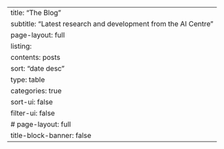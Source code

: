 <!-- <style>
.quarto-listing-table img {
    width: 100px;  /* or whatever width you prefer */
    height: auto;  /* maintains aspect ratio */
    object-fit: cover;  /* ensures image fills the space */
}
</style> -->

---
title: "The Blog"
subtitle: "Latest research and development from the AI Centre"
page-layout: full
listing:
  contents: posts
  sort: "date desc"
  type: table
  categories: true
  sort-ui: false
  filter-ui: false
# page-layout: full
title-block-banner: false
---


